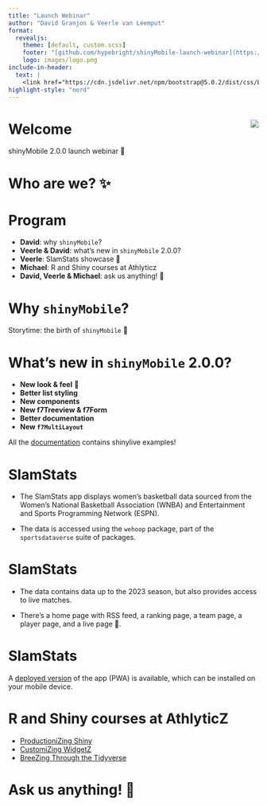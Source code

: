 ```yaml
---
title: "Launch Webinar"
author: "David Granjon & Veerle van Leemput"
format:
  revealjs: 
    theme: [default, custom.scss]
    footer: "[github.com/hypebright/shinyMobile-launch-webinar](https://github.com/hypebright/shinyMobile-launch-webinar)"
    logo: images/logo.png
include-in-header: 
  text: |
    <link href="https://cdn.jsdelivr.net/npm/bootstrap@5.0.2/dist/css/bootstrap.min.css" rel="stylesheet" integrity="sha384-EVSTQN3/azprG1Anm3QDgpJLIm9Nao0Yz1ztcQTwFspd3yD65VohhpuuCOmLASjC" crossorigin="anonymous">
highlight-style: "nord"
---
```


# Welcome

shinyMobile 2.0.0 launch webinar 🚀

<img src="images/shinyMobile.png" style="float: right; margin-top: -17%;">

# Who are we? ✨ 

# Program

- **David**: why `shinyMobile`?
- **Veerle & David**: what's new in `shinyMobile` 2.0.0?
- **Veerle**: SlamStats showcase 🏀 
- **Michael**: R and Shiny courses at Athlyticz
- **David, Veerle & Michael**: ask us anything! 🎤

# Why `shinyMobile`?

Storytime: the birth of `shinyMobile` 📖

# What's new in `shinyMobile` 2.0.0?

- **New look & feel** 💅
- **Better list styling**
- **New components**
- **New f7Treeview & f7Form**
- **Better documentation**
- **New `f7MultiLayout`**

All the [documentation](https://shinymobile.rinterface.com) contains shinylive examples!

# SlamStats

- The SlamStats app displays women's basketball data sourced from the Women's National Basketball Association (WNBA) and Entertainment and Sports Programming Network (ESPN).

- The data is accessed using the `wehoop` package, part of the `sportsdataverse` suite of packages.

# SlamStats

- The data contains data up to the 2023 season, but also provides access to live matches.

- There's a home page with RSS feed, a ranking page, a team page, a player page, and a live page 🏀.

# SlamStats

A [deployed version](https://hypebright-apps.shinyapps.io/SlamStats) of the app (PWA) is available, which can be installed on your mobile device.

# R and Shiny courses at AthlyticZ

- [ProductioniZing Shiny](https://athlyticz.com/shiny-ii)
- [CustomiZing WidgetZ](https://athlyticz.com/shiny-iii)
- [BreeZing Through the Tidyverse](https://athlyticz.com/tidy-i)

# Ask us anything! 🎤
